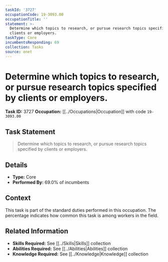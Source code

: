 ```yaml
---
taskId: '3727'
occupationCode: 19-3093.00
occupationTitle: ''
statement: >-
  Determine which topics to research, or pursue research topics specified by
  clients or employers.
taskType: Core
incumbentsResponding: 69
collection: Tasks
source: onet
---
```

# Determine which topics to research, or pursue research topics specified by clients or employers.

**Task ID:** 3727
**Occupation:** [[../Occupations|Occupation]] with code `19-3093.00`

## Task Statement

> Determine which topics to research, or pursue research topics specified by clients or employers.

## Details

- **Type:** Core
- **Performed By:** 69.0% of incumbents

## Context

This task is part of the standard duties performed in this occupation. The percentage indicates how common this task is among workers in the field.

## Related Information

- **Skills Required:** See [[../Skills|Skills]] collection
- **Abilities Required:** See [[../Abilities|Abilities]] collection
- **Knowledge Required:** See [[../Knowledge|Knowledge]] collection
